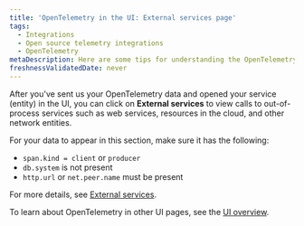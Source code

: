 ```yaml
---
title: 'OpenTelemetry in the UI: External services page'
tags:
  - Integrations
  - Open source telemetry integrations
  - OpenTelemetry
metaDescription: Here are some tips for understanding the OpenTelemetry external services page in the New Relic UI.
freshnessValidatedDate: never
---
```


After you've sent us your OpenTelemetry data and opened your service (entity) in the UI, you can click on **External services** to view calls to out-of-process services such as web services, resources in the cloud, and other network entities.

For your data to appear in this section, make sure it has the following:

* `span.kind = client` or `producer`
* `db.system` is not present
* `http.url` or `net.peer.name` must be present

For more details, see [External services](/docs/apm/apm-ui-pages/monitoring/external-services/external-services-intro).

To learn about OpenTelemetry in other UI pages, see the [UI overview](/docs/more-integrations/open-source-telemetry-integrations/opentelemetry/view-your-data/opentelemetry-view-your-data).
